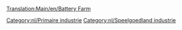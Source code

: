 [[Translation:Main/en/Battery Farm]]
{{Template:Industrieën/Nl
|image=BatteryFarm.png
|name=Batterijenboerderij
|climates=[[Main/en/Klimaat/Nl#Speelgoedland|Speelgoedland]]
|accepts=Niets
|produces=[[Main/nl/Batterijen|Batterijen]]
|notes=Niet aanwezig in andere [[Main/nl/Klimaat|klimaten]].
}}

{{nl/Navbox Industrieën}}
[[Category:nl/Primaire industrie]]
[[Category:nl/Speelgoedland industrie]]